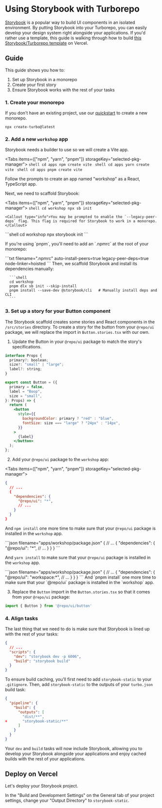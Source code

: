 
# Using Storybook with Turborepo

[Storybook](https://storybook.js.org/) is a popular way to build UI components in an isolated environment. By putting Storybook into your Turborepo, you can easily develop your design system right alongside your applications. If you'd rather use a template, this guide is walking through how to build [this Storybook/Turborepo template](https://vercel.com/templates/react/turborepo-design-system) on Vercel.

## Guide

This guide shows you how to:

1. Set up Storybook in a monorepo
2. Create your first story
3. Ensure Storybook works with the rest of your tasks

### 1. Create your monorepo

If you don't have an existing project, use our [quickstart](/repo/docs/getting-started/create-new) to create a new monorepo.

```shell
npx create-turbo@latest
```

### 2. Add a new `workshop` app

Storybook needs a builder to use so we will create a Vite app.

<Tabs items={["npm", "yarn", "pnpm"]} storageKey="selected-pkg-manager">
  <Tab>
    ```shell
    cd apps
    npm create vite
    ```
  </Tab>
  <Tab>
    ```shell
    cd apps
    yarn create vite
    ```
  </Tab>
  <Tab>
    ```shell
    cd apps
    pnpm create vite
    ```
  </Tab>
</Tabs>

Follow the prompts to create an app named "workshop" as a React, TypeScript app.

Next, we need to scaffold Storybook:

<Tabs items={["npm", "yarn", "pnpm"]} storageKey="selected-pkg-manager">
  <Tab>
    ```shell
    cd workshop
    npx sb init
    ```

    <Callout type="info">You may be prompted to enable the `--legacy-peer-deps` flag. This flag is required for Storybook to work in a monorepo.</Callout>

  </Tab>
  <Tab>
    ```shell
    cd workshop
    npx storybook init
    ```
  </Tab>
  <Tab>
      <p className="nx-mt-6 nx-leading-7">If you're using `pnpm`, you'll need to add an `.npmrc` at the root of your monorepo:</p>
      ```txt filename=".npmrc"
      auto-install-peers=true
      legacy-peer-deps=true
      node-linker=hoisted
      ```
      Then, we scaffold Storybook and install its dependencies manually:

      ```shell
      cd workshop
      pnpm dlx sb init --skip-install
      pnpm install --save-dev @storybook/cli   # Manually install deps and CLI
      ```

  </Tab>
</Tabs>

### 3. Set up a story for your Button component

The Storybook scaffold creates some stories and React components in the `/src/stories` directory. To create a story for the button from your `@repo/ui` package, we will replace the import in `Button.stories.tsx` with our own.

1. Update the Button in your `@repo/ui` package to match the story's specifications.

```jsx filename="packages/ui/Button.tsx"
interface Props {
  primary?: boolean;
  size?: "small" | "large";
  label?: string;
}

export const Button = ({
  primary = false,
  label = "Boop",
  size = "small",
}: Props) => {
  return (
    <button
      style={{
        backgroundColor: primary ? "red" : "blue",
        fontSize: size === "large" ? "24px" : "14px",
      }}
    >
      {label}
    </button>
  );
};
```

2. Add your `@repo/ui` package to the `workshop` app:

<Tabs items={["npm", "yarn", "pnpm"]} storageKey="selected-pkg-manager">
  <Tab>
```json filename="apps/workshop/package.json"
{
  // ...
  {
    "dependencies": {
      "@repo/ui": "*",
      // ...
    }
  }
}
```

And `npm install` one more time to make sure that your `@repo/ui` package is installed in the `workshop` app.

  </Tab>
  <Tab>
```json filename="apps/workshop/package.json"
{
  // ...
  {
    "dependencies": {
      "@repo/ui": "*",
      // ...
    }
  }
}
```

And `yarn install` to make sure that your `@repo/ui` package is installed in the `workshop` app.

  </Tab>
  <Tab>
```json filename="apps/workshop/package.json"
{
  // ...
  {
    "dependencies": {
      "@repo/ui": "workspace:*",
      // ...
    }
  }
}
```
And `pnpm install` one more time to make sure that your `@repo/ui` package is installed in the `workshop` app.
  </Tab>
</Tabs>

3. Replace the `Button` import in the `Button.stories.tsx` so that it comes from your `@repo/ui` package:

```jsx filename="apps/workshop/src/stories/Button.stories.tsx"
import { Button } from '@repo/ui/button'
```

### 4. Align tasks

The last thing that we need to do is make sure that Storybook is lined up with the rest of your tasks:

```json filename="apps/workshop/package.json"
{
  // ...
  "scripts": {
    "dev": "storybook dev -p 6006",
    "build": "storybook build"
  }
}
```

To ensure build caching, you'll first need to add `storybook-static` to your `.gitignore`. Then, add `storybook-static` to the outputs of your `turbo.json` build task:

```json filename="turbo.json"
{
  "pipeline": {
    "build": {
      "outputs": [
        "dist/**",
+       "storybook-static/**"
      ]
    }
  }
}
```

Your `dev` and `build` tasks will now include Storybook, allowing you to develop your Storybook alongside your applications and enjoy cached builds with the rest of your applications.

## Deploy on Vercel

Let's deploy your Storybook project.

In the "Build and Development Settings" on the General tab of your project settings, change your "Output Directory" to `storybook-static`.

